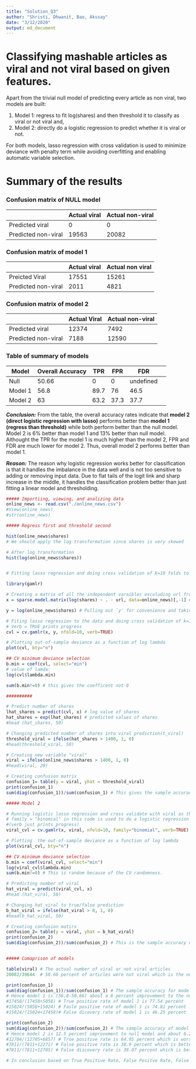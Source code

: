 ```yaml
---
title: "Solution_Q3"
author: "Shristi, Dhwanit, Bao, Akssay"
date: "3/12/2020"
output: md_document
---
```


# Classifying mashable articles as viral and not viral based on given features. 
Apart from the trivial null model of predicting every article as non viral, two models are built:  

1. Model 1: regress to fit log(shares) and then threshold it to classify as viral or not viral  and,   
2. Model 2: directly do a logistic regression to predict whether it is viral or not.  

For both models, lasso regression with cross validation is used to minimize deviance with penalty term while avoiding overfitting and enabling automatic variable selection. 


#  Summary of the results 
### Confusion matrix of NULL model 
 |     |  Actual viral | Actual non-viral |
  |-------|---------| --------|
  | Predicted viral|  0    |   0   |
  | Predicted non-viral |    19563    |  20082      |
  

### Confusion matrix of  model 1 
 |     |  Actual viral | Actual non viral |
  |-------|---------| --------|
  | Preicted Viral|  17551    |  15261   |
  | Predicted non-viral |  2011     |  4821     |
  
  
### Confusion matrix of  model 2 
 |     |  Actual Viral | Actual non-viral |
  |-------|---------| --------|
  | Predicted viral|   12374   |  7492   |
  | Predicted non-viral |  7188       |  12590     |
  
  
### Table of summary of models
| Model      |    Overall Accuracy        |  TPR | FPR | FDR 
| ------------- |-------------| -----|--------| -------|--------|
| Null      | 50.66 |  0 | 0  | undefined
| Model 1   | 56.8  |  89.7 |  76 | 46.5  | 
| Model 2  | 63     | 63.2  | 37.3 | 37.7  |


***Conclusion:*** From the table, the overall accuracy rates indicate that **model 2 (direct logistic regression with lasso)** performs better than **model 1 (regress than threshold)** while both perform better than the null model. Model 2 is 6% better than model 1 and 13% better than null model. Althought the TPR for the model 1 is much higher than the model 2, FPR and FDR are much lower for model 2. Thus, overall model 2 performs better than model 1.  

***Reason:*** The reason why logistic regression works better for classification is that it handles the imbalance in the data well and is not too sensitive to adding or removing input data. Due to flat tails of the logit link and sharp increase in the middle, it handles the classification problem better than just fitting a linear model and thresholding. 

```r
##### Importiing, viewing, and analizing data
online_news <- read.csv("./online_news.csv")
#View(online_news)
#str(online_news)

##### Regress first and threshold second

hist(online_news$shares) 
# We should apply the log transformation since shares is very skewed 

# After log transformation
hist(log(online_news$shares))


# Fitting lasso regression and doing cross validation of K=10 folds to automate finding independent variables and training and testing my data multiple times simultaneously 

library(gamlr) 

# Creating a matrix of all the independent varaibles exculuding url from online_news data using the sparse.model.matrix function
x = sparse.model.matrix(log(shares) ~ . - url, data=online_news)[,-1] # -1 drops intercept

y = log(online_news$shares) # Pulling out `y' for convenience and taking the log of the dependent variable shares

# Fiting lasso regression to the data and doing cross validation of k=10 folds using the cv.gamlr command which does both tasks
# Verb = TRUE prints progress
cvl = cv.gamlr(x, y, nfold=10, verb=TRUE)

# Plotting out-of-sample deviance as a function of log lambda
plot(cvl, bty="n")

## CV minimum deviance selection
b.min = coef(cvl, select="min")
# value of lamda:
log(cvl$lambda.min)

sum(b.min!=0) # this gives the coefficent not 0

##########

# Predict number of shares
lhat_shares = predict(cvl, x) # log value of shares
hat_shares = exp(lhat_shares) # predicted values of shares
#head (hat_shares, 50)

# Changing predicted number of shares into viral prediction(t_viral)
threshold_viral = ifelse(hat_shares > 1400, 1, 0)
#head(threshold_viral, 50)

# Creating new variable "viral"
viral = ifelse(online_news$shares > 1400, 1, 0)
#head(viral, 20)

# Creating confusion matrix
confusion_1= table(y = viral, yhat = threshold_viral)
print(confusion_1)
sum(diag(confusion_1))/sum(confusion_1) # This gives the sample accuracy for model 1

##### Model 2

# Running logistic lasso regression and cross validate with viral as the dependent variable
# family = "binomial" in this code is used to do a logistic regression instead of normal regression
#(verb just prints progress)
viral_cvl = cv.gamlr(x, viral, nfold=10, family="binomial", verb=TRUE)

# Plotting  the out-of-sample deviance as a function of log lambda
plot(viral_cvl, bty="n")

## CV minimum deviance selection
b.min = coef(viral_cvl, select="min")
log(viral_cvl$lambda.min)
sum(b.min!=0) # This is random because of the CV randomness.

# Predicting number of viral
hat_viral = predict(viral_cvl, x)
#head (hat_viral, 50)

# Changing hat_viral to true/false prediction
b_hat_viral = ifelse(hat_viral > 0, 1, 0)
#head(b_hat_viral, 50)

# Creating confusion matirx
confusion_2= table(y = viral, yhat = b_hat_viral)
print(confusion_2)
sum(diag(confusion_2))/sum(confusion_2) # This is the sample accuracy of model 2


##### Comaprison of models

table(viral) # The actual number of viral or not viral articles
20082/39644  # 50.66 percent of articles were not viral which is the null hypothesis

print(confusion_1)
sum(diag(confusion_1))/sum(confusion_1) # The sample accuracy for model 1 is 56.8 percent
# Hence model 1 is (56.8-50.66) about a 6 percent improvement to the null model
#17458/(17458+5058) # True positive rate of model 1 is 77.54 percent
#15024/(5058+15024) # Fasle positive rate of model 1 is 74.81 percent
#15024/(15024+17458)# False dicovery rate of model 1 is 46.25 percent

print(confusion_2)
sum(diag(confusion_2))/sum(confusion_2) # The sample accuracy of model 2 is 63 percent
# Hence model 2 is 12.5 percent improvement to null model and about 6.2 percent improvement to model 1
#12704/(12705+6857) # True positive rate is 64.95 percent which is worst than model 1
#7811/(7811+12271) # False positive rate is 38.9 percent which is better than model 1 because lower is better 
#7811/(7811+12705) # False discovery rate is 38.07 percent which is better than model 1 because lower is better

# In conclusion based on True Positive Rate, False Positve Rate, False Discovery Rate, and general acuracy Model 2 does better than Model 1.

```




